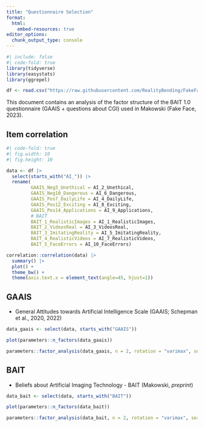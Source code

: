 ```yaml
---
title: "Questionnaire Selection"
format:
  html:
    embed-resources: true
editor_options: 
  chunk_output_type: console
---
```




```r
#| include: false
#| code-fold: true
library(tidyverse)
library(easystats)
library(ggrepel)

df <- read.csv("https://raw.githubusercontent.com/RealityBending/FakeFace/main/data/data.csv")
```

This document contains an analysis of the factor structure of the BAIT 1.0 questionnaire (GAAIS + questions about CGI) used in Makowski (Fake Face, 2023).

## Item correlation

```r
#| code-fold: true
#| fig.width: 10
#| fig.height: 10

data <- df |> 
  select(starts_with("AI_")) |> 
  rename(
         GAAIS_Neg3_Unethical = AI_2_Unethical,
         GAAIS_Neg10_Dangerous = AI_6_Dangerous,
         GAAIS_Pos7_DailyLife = AI_4_DailyLife,
         GAAIS_Pos12_Exciting = AI_8_Exciting,
         GAAIS_Pos14_Applications = AI_9_Applications,
         # BAIT
         BAIT_1_RealisticImages = AI_1_RealisticImages,
         BAIT_2_VideosReal = AI_3_VideosReal,
         BAIT_3_ImitatingReality = AI_5_ImitatingReality,
         BAIT_4_RealisticVideos = AI_7_RealisticVideos,
         BAIT_5_FaceErrors = AI_10_FaceErrors)

correlation::correlation(data) |> 
  summary() |> 
  plot() +
  theme_bw() +
  theme(axis.text.x = element_text(angle=45, hjust=1)) 
```

## GAAIS

- General Attitudes towards Artificial Intelligence Scale (GAAIS; Schepman et al., 2020, 2022)

```r
data_gaais <- select(data, starts_with("GAAIS"))

plot(parameters::n_factors(data_gaais))

parameters::factor_analysis(data_gaais, n = 2, rotation = "varimax", sort=TRUE)
```


## BAIT

- Beliefs about Artificial Imaging Technology - BAIT (Makowski, *preprint*)

```r
data_bait <- select(data, starts_with("BAIT"))

plot(parameters::n_factors(data_bait))

parameters::factor_analysis(data_bait, n = 2, rotation = "varimax", sort=TRUE)
```

